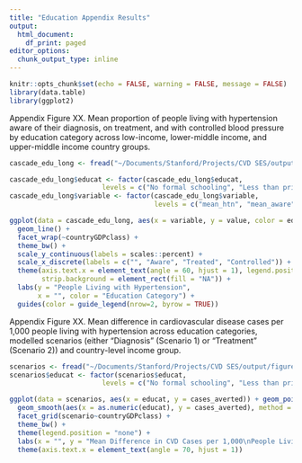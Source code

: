 ```yaml
---
title: "Education Appendix Results"
output:
  html_document:
    df_print: paged
editor_options:
  chunk_output_type: inline
---
```


```r
knitr::opts_chunk$set(echo = FALSE, warning = FALSE, message = FALSE)
library(data.table)
library(ggplot2)
```

Appendix Figure XX. Mean proportion of people living with hypertension aware of their diagnosis, on treatment, and with controlled blood pressure by education category across low-income, lower-middle income, and upper-middle income country groups.

```r
cascade_edu_long <- fread("~/Documents/Stanford/Projects/CVD SES/output/figures/figure1_education_data.csv")

cascade_edu_long$educat <- factor(cascade_edu_long$educat,
                       levels = c("No formal schooling", "Less than primary school", "Primary school completed", "Some high school", "High school or above"))
cascade_edu_long$variable <- factor(cascade_edu_long$variable, 
                                    levels = c("mean_htn", "mean_aware", "mean_treated", "mean_controlled"))

ggplot(data = cascade_edu_long, aes(x = variable, y = value, color = educat, group = educat)) + geom_point() +
  geom_line() +
  facet_wrap(~countryGDPclass) +
  theme_bw() +
  scale_y_continuous(labels = scales::percent) +
  scale_x_discrete(labels = c("", "Aware", "Treated", "Controlled")) +
  theme(axis.text.x = element_text(angle = 60, hjust = 1), legend.position = "bottom",
        strip.background = element_rect(fill = "NA")) +
  labs(y = "People Living with Hypertension", 
       x = "", color = "Education Category") +
  guides(color = guide_legend(nrow=2, byrow = TRUE))

```

Appendix Figure XX. Mean difference in cardiovascular disease cases per 1,000 people living with hypertension across education categories, modelled scenarios (either “Diagnosis” (Scenario 1) or “Treatment” (Scenario 2)) and country-level income group.

```r
scenarios <- fread("~/Documents/Stanford/Projects/CVD SES/output/figures/figure4_education_data.csv")
scenarios$educat <- factor(scenarios$educat,
                       levels = c("No formal schooling", "Less than primary school", "Primary school completed", "Some high school", "High school or above"))

ggplot(data = scenarios, aes(x = educat, y = cases_averted)) + geom_point(aes(color = Country), alpha = .8) + 
  geom_smooth(aes(x = as.numeric(educat), y = cases_averted), method = "lm", size = .4, alpha = .1, color = "maroon", fill = "maroon") +
  facet_grid(scenario~countryGDPclass) +
  theme_bw() +
  theme(legend.position = "none") +
  labs(x = "", y = "Mean Difference in CVD Cases per 1,000\nPeople Living with Hypertension") +
  theme(axis.text.x = element_text(angle = 70, hjust = 1))

```